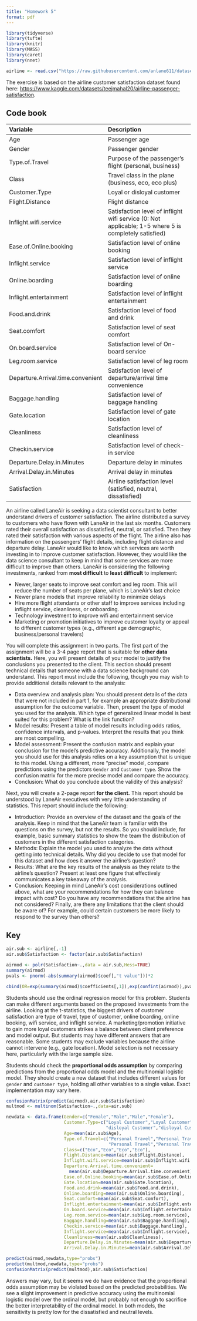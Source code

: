 ```yaml
---
title: "Homework 5"
format: pdf
---
```


```r
library(tidyverse)
library(tufte)
library(knitr)
library(MASS)
library(caret)
library(nnet)

airline <- read.csv("https://raw.githubusercontent.com/anlane611/datasets/refs/heads/main/airline_survey.csv")
```

The exercise is based on the airline customer satisfaction dataset found here: <https://www.kaggle.com/datasets/teejmahal20/airline-passenger-satisfaction>.

## Code book

| Variable | Description |
|:------------------------------------|:----------------------------------|
| Age | Passenger age |
| Gender | Passenger gender |
| Type.of.Travel | Purpose of the passenger's flight (personal, business) |
| Class | Travel class in the plane (business, eco, eco plus) |
| Customer.Type | Loyal or disloyal customer |
| Flight.Distance | Flight distance |
| Inflight.wifi.service | Satisfaction level of inflight wifi service (0: Not applicable; 1-5 where 5 is completely satisfied) |
| Ease.of.Online.booking | Satisfaction level of online booking |
| Inflight.service | Satisfaction level of inflight service |
| Online.boarding | Satisfaction level of online boarding |
| Inflight.entertainment | Satisfaction level of inflight entertainment |
| Food.and.drink | Satisfaction level of food and drink |
| Seat.comfort | Satisfaction level of seat comfort |
| On.board.service | Satisfaction level of On-board service |
| Leg.room.service | Satisfaction level of leg room |
| Departure.Arrival.time.convenient | Satisfaction level of departure/arrival time convenience |
| Baggage.handling | Satisfaction level of baggage handling |
| Gate.location | Satisfaction level of gate location |
| Cleanliness | Satisfaction level of cleanliness |
| Checkin.service | Satisfaction level of check-in service |
| Departure.Delay.in.Minutes | Departure delay in minutes |
| Arrival.Delay.in.Minutes | Arrival delay in minutes |
| Satisfaction | Airline satisfaction level (satisfied, neutral, dissatisfied) |

An airline called LaneAir is seeking a data scientist consultant to better understand drivers of customer satisfaction. The airline distributed a survey to customers who have flown with LaneAir in the last six months. Customers rated their overall satisfaction as dissatisfied, neutral, or satisfied. Then they rated their satisfaction with various aspects of the flight. The airline also has information on the passengers' flight details, including flight distance and departure delay. LaneAir would like to know which services are worth investing in to improve customer satisfaction. However, they would like the data science consultant to keep in mind that some services are more difficult to improve than others. LaneAir is considering the following investments, ranked from **most difficult** to **least difficult** to implement:

-   Newer, larger seats to improve seat comfort and leg room. This will reduce the number of seats per plane, which is LaneAir's last choice
-   Newer plane models that improve reliability to minimize delays
-   Hire more flight attendants or other staff to improve services including inflight service, cleanliness, or onboarding.
-   Technology investment to improve wifi and entertainment service
-   Marketing or promotion initiatives to improve customer loyalty or appeal to different customer types (e.g., different age demographic, business/personal travelers)

You will complete this assignment in two parts. The first part of the assignment will be a 3-4 page report that is suitable for **other data scientists.** Here, you will present details of your model to justify the conclusions you presented to the client. This section should present technical details that someone with a data science background can understand. This report must include the following, though you may wish to provide additional details relevant to the analysis:

-   Data overview and analysis plan: You should present details of the data that were not included in part 1, for example an appropriate distributional assumption for the outcome variable. Then, present the type of model you used for the analysis. Which type of generalized linear model is best suited for this problem? What is the link function?
-   Model results: Present a table of model results including odds ratios, confidence intervals, and p-values. Interpret the results that you think are most compelling.
-   Model assessment: Present the confusion matrix and explain your conclusion for the model's predictive accuracy. Additionally, the model you should use for this analysis relies on a key assumption that is unique to this model. Using a different, more "precise" model, compare predictions using the predictors `Gender` and `Customer type`. Show the confusion matrix for the more precise model and compare the accuracy.
-   Conclusion: What do you conclude about the validity of this analysis?

Next, you will create a 2-page report **for the client.** This report should be understood by LaneAir executives with very little understanding of statistics. This report should include the following:

-   Introduction: Provide an overview of the dataset and the goals of the analysis. Keep in mind that the LaneAir team is familiar with the questions on the survey, but not the results. So you should include, for example, basic summary statistics to show the team the distribution of customers in the different satisfaction categories.
-   Methods: Explain the model you used to analyze the data without getting into technical details. Why did you decide to use that model for this dataset and how does it answer the airline's question?
-   Results: What are the key results of the analysis as they relate to the airline's question? Present at least one figure that effectively communicates a key takeaway of the analysis.
-   Conclusion: Keeping in mind LaneAir's cost considerations outlined above, what are your recommendations for how they can balance impact with cost? Do you have any recommendations that the airline has not considered? Finally, are there any limitations that the client should be aware of? For example, could certain customers be more likely to respond to the survey than others?

\newpage

## Key

```r
air.sub <- airline[,-1]
air.sub$Satisfaction <- factor(air.sub$Satisfaction)

airmod <- polr(Satisfaction~.,data = air.sub,Hess=TRUE)
summary(airmod)
pvals <- pnorm(-abs(summary(airmod)$coef[,"t value"]))*2

cbind(OR=exp(summary(airmod)$coefficients[,1]),exp(confint(airmod)),pvals)
```

Students should use the ordinal regression model for this problem. Students can make different arguments based on the proposed investments from the airline. Looking at the t-statistics, the biggest drivers of customer satisfaction are type of travel, type of customer, online boarding, online booking, wifi service, and inflight service. A marketing/promotion initiative to gain more loyal customers strikes a balance between client preference and model output. But students may have different answers that are reasonable. Some students may exclude variables because the airline cannot intervene (e.g., gate location). Model selection is not necessary here, particularly with the large sample size.

Students should check the **proportional odds assumption** by comparing predictions from the proportional odds model and the multinomial logistic model. They should create a new dataset that includes different values for `gender` and `customer type`, holding all other variables to a single value. Exact implementation may vary here.

```r
confusionMatrix(predict(airmod),air.sub$Satisfaction)
multmod <- multinom(Satisfaction~.,data=air.sub)

newdata <- data.frame(Gender=c("Female","Male","Male","Female"),
                      Customer.Type=c("Loyal Customer","Loyal Customer",
                                      "disloyal Customer","disloyal Customer"),
                      Age=mean(air.sub$Age),
                      Type.of.Travel=c("Personal Travel","Personal Travel",
                                       "Personal Travel","Personal Travel"),
                      Class=c("Eco","Eco","Eco","Eco"),
                      Flight.Distance=mean(air.sub$Flight.Distance),
                      Inflight.wifi.service=mean(air.sub$Inflight.wifi.service),
                      Departure.Arrival.time.convenient=
                        mean(air.sub$Departure.Arrival.time.convenient),
                      Ease.of.Online.booking=mean(air.sub$Ease.of.Online.booking),
                      Gate.location=mean(air.sub$Gate.location),
                      Food.and.drink=mean(air.sub$Food.and.drink),
                      Online.boarding=mean(air.sub$Online.boarding),
                      Seat.comfort=mean(air.sub$Seat.comfort),
                      Inflight.entertainment=mean(air.sub$Inflight.entertainment),
                      On.board.service=mean(air.sub$Inflight.entertainment),
                      Leg.room.service=mean(air.sub$Leg.room.service),
                      Baggage.handling=mean(air.sub$Baggage.handling),
                      Checkin.service=mean(air.sub$Baggage.handling),
                      Inflight.service=mean(air.sub$Inflight.service),
                      Cleanliness=mean(air.sub$Cleanliness),
                      Departure.Delay.in.Minutes=mean(air.sub$Departure.Delay.in.Minutes),
                      Arrival.Delay.in.Minutes=mean(air.sub$Arrival.Delay.in.Minutes))

predict(airmod,newdata,type="probs")
predict(multmod,newdata,type="probs")
confusionMatrix(predict(multmod),air.sub$Satisfaction)
```

Answers may vary, but it seems we do have evidence that the proportional odds assumption may be violated based on the predicted probabilities. We see a slight improvement in predictive accuracy using the multinomial logistic model over the ordinal model, but probably not enough to sacrifice the better interpretability of the ordinal model. In both models, the sensitivity is pretty low for the dissatisfied and neutral levels.
